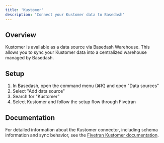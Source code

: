 ```yaml
---
title: 'Kustomer'
description: 'Connect your Kustomer data to Basedash'
---
```


## Overview

Kustomer is available as a data source via Basedash Warehouse. This allows you to sync your Kustomer data into a centralized warehouse managed by Basedash.

## Setup

1. In Basedash, open the command menu (⌘K) and open "Data sources"
2. Select "Add data source"
3. Search for "Kustomer"
4. Select Kustomer and follow the setup flow through Fivetran

## Documentation

For detailed information about the Kustomer connector, including schema information and sync behavior, see the [Fivetran Kustomer documentation](https://fivetran.com/docs/connectors/applications/kustomer).
